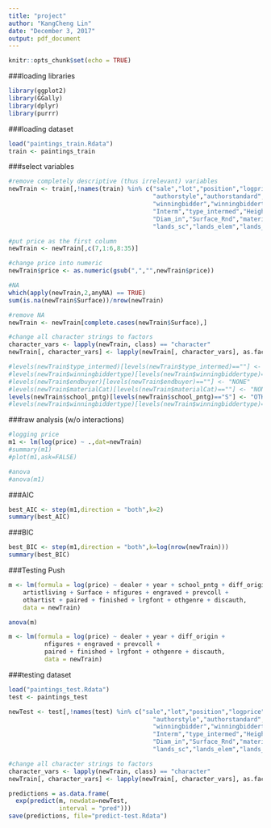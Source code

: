 ```yaml
---
title: "project"
author: "KangCheng Lin"
date: "December 3, 2017"
output: pdf_document
---
```


```r
knitr::opts_chunk$set(echo = TRUE)
```

###loading libraries
```r
library(ggplot2)
library(GGally)
library(dplyr)
library(purrr)
```

###loading dataset
```r
load("paintings_train.Rdata")
train <- paintings_train
```

###select variables
```r
#remove completely descriptive (thus irrelevant) variables
newTrain <- train[,!names(train) %in% c("sale","lot","position","logprice","subject",
                                        "authorstyle","authorstandard","author",
                                        "winningbidder","winningbiddertype","endbuyer",
                                        "Interm","type_intermed","Height_in","Width_in","Surface_Rect",
                                        "Diam_in","Surface_Rnd","material","mat","MaterialCat",
                                        "lands_sc","lands_elem","lands_figs","lands_ment")]

#put price as the first column
newTrain <- newTrain[,c(7,1:6,8:35)]

#change price into numeric
newTrain$price <- as.numeric(gsub(",","",newTrain$price))

#NA
which(apply(newTrain,2,anyNA) == TRUE)
sum(is.na(newTrain$Surface))/nrow(newTrain)

#remove NA
newTrain <- newTrain[complete.cases(newTrain$Surface),]

#change all character strings to factors
character_vars <- lapply(newTrain, class) == "character"
newTrain[, character_vars] <- lapply(newTrain[, character_vars], as.factor)

#levels(newTrain$type_intermed)[levels(newTrain$type_intermed)==""] <- "NONE"
#levels(newTrain$winningbiddertype)[levels(newTrain$winningbiddertype)==""] <- "NONE"
#levels(newTrain$endbuyer)[levels(newTrain$endbuyer)==""] <- "NONE"
#levels(newTrain$materialCat)[levels(newTrain$materialCat)==""] <- "NONE"
levels(newTrain$school_pntg)[levels(newTrain$school_pntg)=="S"] <- "OTHER"
#levels(newTrain$winningbiddertype)[levels(newTrain$winningbiddertype)=="EBC"] <- "OTHER"
```

###raw analysis (w/o interactions)
```r
#logging price
m1 <- lm(log(price) ~ .,dat=newTrain)
#summary(m1)
#plot(m1,ask=FALSE)

#anova
#anova(m1)
```

###AIC
```r
best_AIC <- step(m1,direction = "both",k=2)
summary(best_AIC)
```

###BIC
```r
best_BIC <- step(m1,direction = "both",k=log(nrow(newTrain)))
summary(best_BIC)
```

###Testing Push
```r
m <- lm(formula = log(price) ~ dealer + year + school_pntg + diff_origin + 
    artistliving + Surface + nfigures + engraved + prevcoll + 
    othartist + paired + finished + lrgfont + othgenre + discauth, 
    data = newTrain)

anova(m)

m <- lm(formula = log(price) ~ dealer + year + diff_origin + 
          nfigures + engraved + prevcoll + 
          paired + finished + lrgfont + othgenre + discauth, 
          data = newTrain)
```

###testing dataset
```r
load("paintings_test.Rdata")
test <- paintings_test

newTest <- test[,!names(test) %in% c("sale","lot","position","logprice","subject",
                                        "authorstyle","authorstandard","author",
                                        "winningbidder","winningbiddertype","endbuyer",
                                        "Interm","type_intermed","Height_in","Width_in","Surface_Rect",
                                        "Diam_in","Surface_Rnd","material","mat","MaterialCat",
                                        "lands_sc","lands_elem","lands_figs","lands_ment","price")]

#change all character strings to factors
character_vars <- lapply(newTrain, class) == "character"
newTrain[, character_vars] <- lapply(newTrain[, character_vars], as.factor)
```

```r
predictions = as.data.frame(
  exp(predict(m, newdata=newTest, 
              interval = "pred")))
save(predictions, file="predict-test.Rdata")
```
